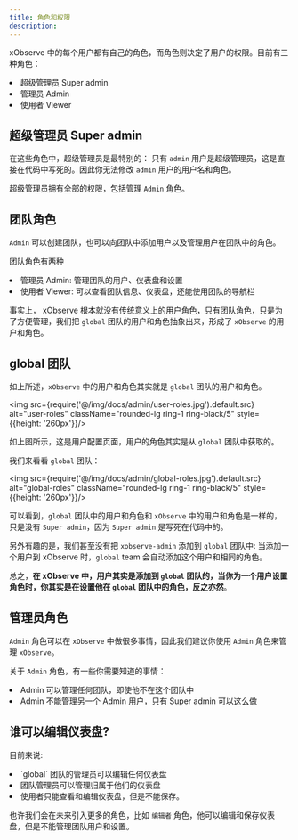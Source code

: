 ```yaml
---
title: 角色和权限
description:
---
```



xObserve 中的每个用户都有自己的角色，而角色则决定了用户的权限。目前有三种角色：

<TextList>
    <li> 超级管理员 Super admin </li>
    <li> 管理员 Admin </li>
    <li> 使用者 Viewer </li>
</TextList>

## 超级管理员 Super admin 

在这些角色中，超级管理员是最特别的： 只有 `admin` 用户是超级管理员，这是直接在代码中写死的。因此你无法修改 `admin` 用户的用户名和角色。

超级管理员拥有全部的权限，包括管理 `Admin` 角色。

## 团队角色 

`Admin` 可以创建团队，也可以向团队中添加用户以及管理用户在团队中的角色。

团队角色有两种
<TextList>
    <li>管理员 Admin: 管理团队的用户、仪表盘和设置 </li>
    <li>使用者 Viewer: 可以查看团队信息、仪表盘，还能使用团队的导航栏 </li>
</TextList>

事实上， xObserve 根本就没有传统意义上的用户角色，只有团队角色，只是为了方便管理，我们把 `global` 团队的用户和角色抽象出来，形成了 `xObserve` 的用户和角色。

## global 团队

如上所述，`xObserve` 中的用户和角色其实就是 `global` 团队的用户和角色。

<img src={require('@/img/docs/admin/user-roles.jpg').default.src} alt="user-roles"  className="rounded-lg ring-1 ring-black/5"  style={{height: '260px'}}/>


如上图所示，这是用户配置页面，用户的角色其实是从 `global` 团队中获取的。

我们来看看 `global` 团队：

<img src={require('@/img/docs/admin/global-roles.jpg').default.src} alt="global-roles"  className="rounded-lg ring-1 ring-black/5"  style={{height: '260px'}}/>


可以看到，`global` 团队中的用户和角色和 `xObserve` 中的用户和角色是一样的，只是没有 `Super admin`，因为 `Super admin` 是写死在代码中的。

另外有趣的是，我们甚至没有把 `xobserve-admin` 添加到 `global` 团队中: 当添加一个用户到 xObserve 时，`global` team 会自动添加这个用户和相同的角色。

总之，**在 xObserve 中，用户其实是添加到 `global` 团队的，当你为一个用户设置角色时，你其实是在设置他在 `global` 团队中的角色，反之亦然**。

## 管理员角色

`Admin` 角色可以在 `xObserve` 中做很多事情，因此我们建议你使用 `Admin` 角色来管理 `xObserve`。

关于 `Admin` 角色，有一些你需要知道的事情：

<TextList>
    <li> Admin 可以管理任何团队，即使他不在这个团队中 </li>
    <li> Admin 不能管理另一个 Admin 用户，只有 Super admin 可以这么做 </li>
</TextList>


## 谁可以编辑仪表盘?

目前来说:

<TextList>
    <li> `global` 团队的管理员可以编辑任何仪表盘 </li>
    <li> 团队管理员可以管理归属于他们的仪表盘 </li>
    <li> 使用者只能查看和编辑仪表盘，但是不能保存。 </li>
</TextList>

也许我们会在未来引入更多的角色，比如 `编辑者` 角色，他可以编辑和保存仪表盘，但是不能管理团队用户和设置。